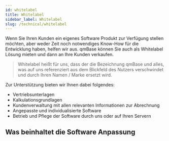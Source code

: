 ---
id: whitelabel
title: Whitelabel
sidebar_label: Whitelabel
slug: /technical/whitelabel
---


Wenn Sie Ihren Kunden ein eigenes Software Produkt zur Verfügung stellen möchten, aber weder Zeit noch notwendiges Know-How für die Entwicklung haben, helfen wir aus.
qmBase können Sie auch als Whitelabel Lösung mieten und dann an Ihre Kunden verkaufen.

> Whitelabel heißt für uns, dass der die Bezeichnung qmBase und alles, was auf uns referenziert aus dem Blickfeld des Nutzers verschwindet und durch Ihren Namen / Marke ersetzt wird.

Zur Unterstützung bieten wir Ihnen dabei folgendes:

- Vertriebsunterlagen
- Kalkulationsgrundlagen
- Kundenverwaltung mit allen relevanten Informationen zur Abrechnung
- Angepasste und individualisierte Software
- Betrieb und Pflege der Software durch uns oder auf Ihren Servern

## Was beinhaltet die Software Anpassung

<UnderDevAlert />

<!--

Innerhalb der Software werden folgende Elemente geändert.

- Kontaktdaten
- Standardlogo in Navigationsleiste
- Angepasster Produktumfang z.B. nur einzelne Apps und nicht die gesamte Lösung
- Individuelle E-Mail Templates
  - Individuelle E-Mail Zustellung eigener Absender
- Eigenes Theme (Farbschema) und Layout
- Eigene Inhalte und Testdaten
- Eigene Releasezyklen (weniger Updates)

### Unterstützende Funktionen durch automatisierte Testaccounts

Damit Interessenten jederzeit Ihr Produkt testen können, ist eine automatisierte Zustellung von Testaccounts essenziell.
Auch hierfür haben wir eine Lösung, so dass Sie hier auf unseren Erfahrungen und Tools aufbauen können.
Hierzu zählen allgemeine Seiten für den

- [Login](https://app.qmbase.com/account/findworkspace)
- [Bestellung Testaccount](https://app.qmbase.com/Signup)
- Erklärende Texte
- Dauer des Tests

Zu den Anpassungen auf diesen Seiten zählen:

- Farbschema
- Domain
- Verlinkungen (Impressum, Datenschutz etc.)

Da qmBase stetig weiterentwickelt wird, müssen wir immer darauf achten einmalig vereinbarte Anpassungen auch beizubehalten.
Hierzu erstellen wir automatisierte Screenshots, die Sie für Ihre Dokumentation nutzen können.

### Resourcen (Authorization required)

- [Screenshots](https://github.com/qmbase/screenshots)
- [E-Mail Templates](https://github.com/qmbase/email-templates/)
-->
